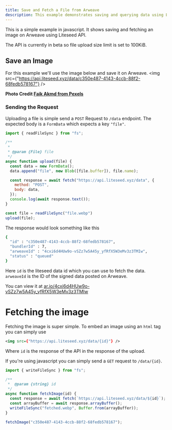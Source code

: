 ```yaml
---
title: Save and Fetch a File from Arweave
description: This example demonstrates saving and querying data using Liteseed
---
```


This is a simple example in javascript. 
It shows saving and fetching an image on Arweave using Liteseed API.


<Aside type="caution" title="100KiB File Size Limit!">
  The API is currently in beta so file upload size limit is set to 100KiB.
</Aside>

## Save an Image

For this example we'll use the image below and save it on Arweave.
<img src={"https://api.liteseed.xyz/data/c350e487-4143-4ccb-88f2-68fedb578167"} />
 
**Photo Credit [Faik Akmd from Pexels](https://www.pexels.com/photo/photo-of-night-sky-1025469/)**

### Sending the Request

Uploading a file is simple send a `POST` Request to `/data` endpoint.
The expected body is a `FormData` which expects a key `"file"`.

```js
import { readFileSync } from "fs";

/**
 * 
 * @param {File} file 
 */
async function upload(file) {
  const data = new FormData();
  data.append("file", new Blob([file.buffer]), file.name);

  const response = await fetch("https://api.liteseed.xyz/data", {
    method: "POST",
    body: data,
  });
  console.log(await response.text());
}

const file = readFileSync("file.webp")
upload(file);
```

The response would look something like this
```sh
{
  "id" : "c350e487-4143-4ccb-88f2-68fedb578167",
  "bundlerId" : 7,
  "arweaveId" : "4cxi6d4HUw9o-vSZz7w5A45y_yfRfX5W3eMv3z3TMIw",
  "status" : "queued"
} 
```

Here `id` is the liteseed data id which you can use to fetch the data.
`arweaveId` is the ID of the signed data posted on Arweave.

You can view it at [ar.io/4cxi6d4HUw9o-vSZz7w5A45y_yfRfX5W3eMv3z3TMIw]([https://arweave.dev/4cxi6d4HUw9o-vSZz7w5A45y_yfRfX5W3eMv3z3TMIw])

# Fetching the image

Fetching the image is super simple.
To embed an image using an `html` tag you can simply use

```xml
<img src={"https://api.liteseed.xyz/data/{id}"} />
```

Where `id` is the response of the API in the response of the upload.

If you're using javascript you can simply send a `GET` request to `/data/{id}`.

```js
import { writeFileSync } from "fs";

/**
 *  @param {string} id
 */
async function fetchImage(id) {
  const response = await fetch(`https://api.liteseed.xyz/data/${id}`);
  const arrayBuffer = await response.arrayBuffer();
  writeFileSync("fetched.webp", Buffer.from(arrayBuffer));
}

fetchImage("c350e487-4143-4ccb-88f2-68fedb578167");
```
